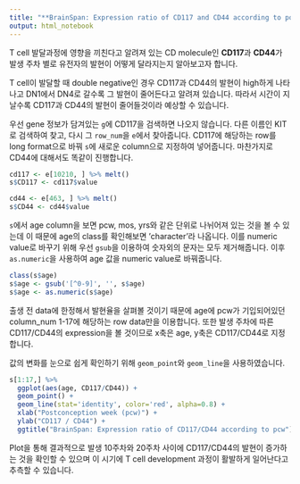 ```yaml
---
title: "**BrainSpan: Expression ratio of CD117 and CD44 according to post conception weeks**"
output: html_notebook
---
```


T cell 발달과정에 영향을 끼친다고 알려져 있는 CD molecule인 **CD117**과 **CD44**가 발생 주차 별로 유전자의 발현이 어떻게 달라지는지 알아보고자 합니다.

T cell이 발달할 때 double negative인 경우 CD117과 CD44의 발현이 high하게 나타나고 DN1에서 DN4로 갈수록 그 발현이 줄어든다고 알려져 있습니다. 따라서 시간이 지날수록 CD117과 CD44의 발현이 줄어들것이라 예상할 수 있습니다.

우선 gene 정보가 담겨있는 `g`에 CD117을 검색하면 나오지 않습니다. 다른 이름인 KIT로 검색하여 찾고, 다시 그 `row_num`을 `e`에서 찾아줍니다. CD117에 해당하는 row를 long format으로 바꿔 `s`에 새로운 column으로 지정하여 넣어줍니다. 마찬가지로 CD44에 대해서도 똑같이 진행합니다.
```r
cd117 <- e[10210, ] %>% melt()
s$CD117 <- cd117$value

cd44 <- e[463, ] %>% melt()
s$CD44 <- cd44$value
```

`s`에서 age column을 보면 pcw, mos, yrs와 같은 단위로 나뉘어져 있는 것을 볼 수 있는데 이 때문에 age의 class를 확인해보면 'character'라 나옵니다. 이를 numeric value로 바꾸기 위해 우선 `gsub`을 이용하여 숫자외의 문자는 모두 제거해줍니다. 이후 `as.numeric`을 사용하여 age 값을 numeric value로 바꿔줍니다.
```r
class(s$age)
s$age <- gsub('[^0-9]', '', s$age)
s$age <- as.numeric(s$age)
```

출생 전 data에 한정해서 발현율을 살펴볼 것이기 때문에 age에 pcw가 기입되어있던 column_num 1-17에 해당하는 row data만을 이용합니다. 또한 발생 주차에 따른 CD117/CD44의 expression을 볼 것이므로 x축은 age, y축은 CD117/CD44로 지정합니다.

값의 변화를 눈으로 쉽게 확인하기 위해 `geom_point`와 `geom_line`을 사용하였습니다.

```r
s[1:17,] %>%
  ggplot(aes(age, CD117/CD44)) +
  geom_point() +
  geom_line(stat='identity', color='red', alpha=0.8) +
  xlab("Postconception week (pcw)") + 
  ylab("CD117 / CD44") +
  ggtitle("BrainSpan: Expression ratio of CD117/CD44 according to pcw")
```

Plot을 통해 결과적으로 발생 10주차와 20주차 사이에 CD117/CD44의 발현이 증가하는 것을 확인할 수 있으며 이 시기에 T cell development 과정이 활발하게 일어난다고 추측할 수 있습니다.